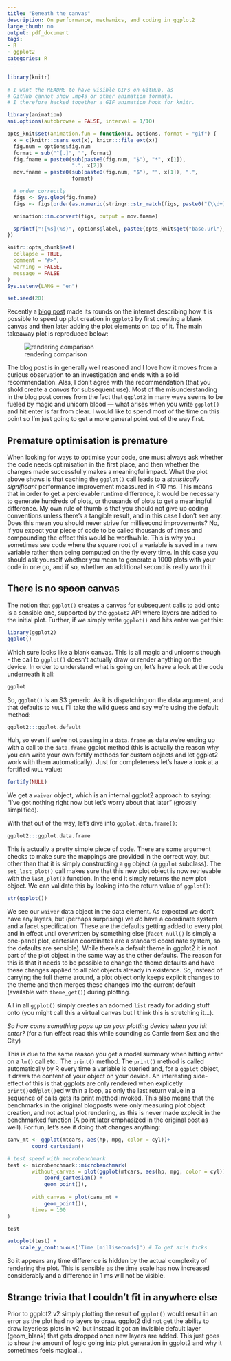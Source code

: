 ```yaml
---
title: "Beneath the canvas"
description: On performance, mechanics, and coding in ggplot2
large_thumb: no
output: pdf_document
tags:
- R
- ggplot2
categories: R
---
```


```r
library(knitr)

# I want the README to have visible GIFs on GitHub, as
# GitHub cannot show .mp4s or other animation formats.
# I therefore hacked together a GIF animation hook for knitr.

library(animation)
ani.options(autobrowse = FALSE, interval = 1/10)

opts_knit$set(animation.fun = function(x, options, format = "gif") {
  x = c(knitr:::sans_ext(x), knitr:::file_ext(x))
  fig.num = options$fig.num
  format = sub("^[.]", "", format)
  fig.fname = paste0(sub(paste0(fig.num, "$"), "*", x[1]), 
                     ".", x[2])
  mov.fname = paste0(sub(paste0(fig.num, "$"), "", x[1]), ".", 
                     format)

  # order correctly
  figs <- Sys.glob(fig.fname)
  figs <- figs[order(as.numeric(stringr::str_match(figs, paste0("(\\d+)\\.", x[2]))[, 2]))]

  animation::im.convert(figs, output = mov.fname)

  sprintf("![%s](%s)", options$label, paste0(opts_knit$get("base.url"), mov.fname))
})

knitr::opts_chunk$set(
  collapse = TRUE,
  comment = "#>",
  warning = FALSE,
  message = FALSE
)
Sys.setenv(LANG = "en")

set.seed(20)
```

Recently a [blog
post](https://ikashnitsky.github.io/2017/ggplot2-microbenchmark/) made its
rounds on the internet describing how it is possible to speed up plot creation
in `ggplot2` by first creating a blank canvas and then later adding the plot
elements on top of it. The main takeaway plot is reproduced below:

![rendering comparison](https://ikashnitsky.github.io/images/170704/fig-01-test-simple.png)

The blog post is in generally well reasoned and I love how it moves from a
curious observation to an investigation and ends with a solid recommendation.
Alas, I don't agree with the recommendation (that you shold create a *canvas*
for subsequent use). Most of the misunderstanding in the blog post comes from
the fact that `ggplot2` in many ways seems to be fueled by magic and unicorn
blood — what arises when you write `ggplot()` and hit enter is far from clear. I
would like to spend most of the time on this point so I'm just going to get a
more general point out of the way first.

## Premature optimisation is premature 
When looking for ways to optimise your code, one must always ask whether the
code needs optimisation in the first place, and then whether the changes made
successfully makes a meaningful impact. What the plot above shows is that
caching the `ggplot()` call leads to a *statistically significant* performance
improvement meassured in <10 ms. This means that in order to get a percievable
runtime difference, it would be necessary to generate hundreds of plots, or
thousands of plots to get a meaningful difference. My own rule of thumb is that
you should not give up coding conventions unless there's a tangible result, and
in this case I don't see any. Does this mean you should never strive for
millisecond improvements? No, if you expect your piece of code to be called
thousands of times and compounding the effect this would be worthwhile. This is
why you sometimes see code where the square root of a variable is saved in a new
variable rather than being computed on the fly every time. In this case you
should ask yourself whether you mean to generate a 1000 plots with your code in
one go, and if so, whether an additional second is really worth it.

## There is no ~~spoon~~ canvas 
The notion that `ggplot()` creates a canvas for subsequent calls to add onto is
a sensible one, supported by the `ggplot2` API where layers are added to the
initial plot. Further, if we simply write `ggplot()` and hits enter we get this:

```r
library(ggplot2)
ggplot()
```

Which sure looks like a blank canvas. This is all magic and unicorns though - 
the call to `ggplot()` doesn't actually draw or render anything on the device.
In order to understand what is going on, let's have a look at the code
underneath it all:

```r
ggplot
```

So, `ggplot()` is an S3 generic. As it is dispatching on the data argument, and
that defaults to `NULL` I'll take the wild guess and say we're using the default
method:

```r
ggplot2:::ggplot.default
```

Huh, so even if we're not passing in a `data.frame` as data we're ending up with
a call to the `data.frame` ggplot method (this is actually the reason why you 
can write your own fortify methods for custom objects and let ggplot2 work with
them automatically). Just for completeness let's have a look at a fortified 
`NULL` value:

```r
fortify(NULL)
```

We get a `waiver` object, which is an internal ggplot2 approach to saying: "I've
got nothing right now but let's worry about that later" (grossly simplified).

With that out of the way, let's dive into `ggplot.data.frame()`:

```r
ggplot2:::ggplot.data.frame
```

This is actually a pretty simple piece of code. There are some argument
checks to make sure the mappings are provided in the correct way, but other than
that it is simply constructing a `gg` object (a `ggplot` subclass). The 
`set_last_plot()` call makes sure that this new plot object is now retrievable 
with the `last_plot()` function. In the end it simply returns the new plot 
object. We can validate this by looking into the return value of `ggplot()`:

```r
str(ggplot())
```

We see our `waiver` data object in the data element. As expected we don't have 
any layers, but (perhaps surprising) we *do* have a coordinate system and a
facet specification. These are the defaults getting added to every plot and in
effect until overwritten by something else (`facet_null()` is simply a one-panel
plot, cartesian coordinates are a standard coordinate system, so the defaults
are sensible). While there's a default theme in ggplot2 it is not part of the
plot object in the same way as the other defaults. The reason for this is that
it needs to be possible to change the theme defaults and have these changes
applied to all plot objects already in existence. So, instead of carrying the
full theme around, a plot object only keeps explicit changes to the theme and
then merges these changes into the current default (available with
`theme_get()`) during plotting.

All in all `ggplot()` simply creates an adorned `list` ready for adding stuff 
onto (you might call this a virtual canvas but I think this is stretching 
it...).

*So how come something pops up on your plotting device when you hit enter?* (for
a fun effect read this while sounding as Carrie from Sex and the City)

This is due to the same reason you get a model summary when hitting enter on a
`lm()` call etc.: The `print()` method. The `print()` method is called
automatically by R every time a variable is queried and, for a `ggplot` object,
it draws the content of your object on your device. An interesting side-effect
of this is that ggplots are only rendered when explicetly `print()`ed/`plot()`ed
within a loop, as only the last return value in a sequence of calls gets its
print method invoked. This also means that the benchmarks in the original
blogposts were only measuring plot object creation, and not actual plot
rendering, as this is never made explecit in the benchmarked function (A point 
later emphasized in the original post as well). For fun, let's see if
doing that changes anything:

```r
canv_mt <- ggplot(mtcars, aes(hp, mpg, color = cyl))+
        coord_cartesian()

# test speed with mocrobenchmark
test <- microbenchmark::microbenchmark(
        without_canvas = plot(ggplot(mtcars, aes(hp, mpg, color = cyl)) +
            coord_cartesian() +
            geom_point()),
        
        with_canvas = plot(canv_mt +
            geom_point()),
        times = 100
)

test
```

```r
autoplot(test) + 
    scale_y_continuous('Time [milliseconds]') # To get axis ticks
```

So it appears any time difference is hidden by the actual complexity of 
rendering the plot. This is sensible as the time scale has now increased 
considerably and a difference in 1 ms will not be visible.

## Strange trivia that I couldn't fit in anywhere else
Prior to ggplot2 v2 simply plotting the result of `ggplot()` would result in an
error as the plot had no layers to draw. ggplot2 did not get the ability to draw
layerless plots in v2, but instead it got an invisible default layer 
(geom_blank) that gets dropped once new layers are added. This just goes to show
the amount of logic going into plot generation in ggplot2 and why it sometimes
feels magical...
